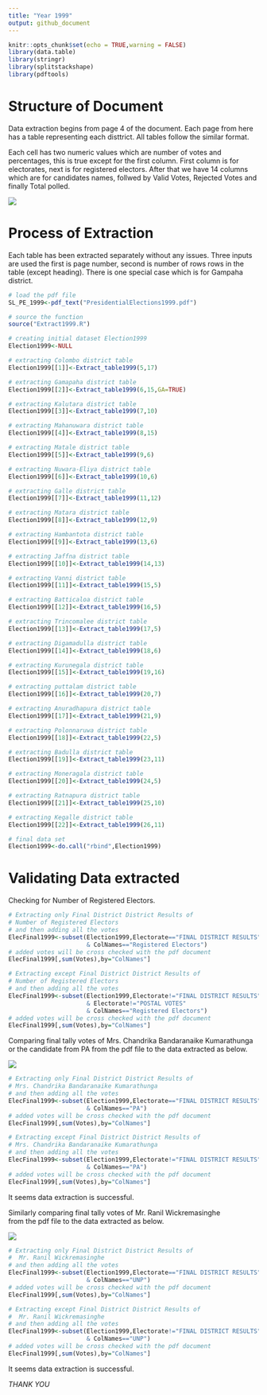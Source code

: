```yaml
---
title: "Year 1999"
output: github_document
---
```


```r
knitr::opts_chunk$set(echo = TRUE,warning = FALSE)
library(data.table)
library(stringr)
library(splitstackshape)
library(pdftools)
```

# Structure of Document

Data extraction begins from page 4 of the document. Each page from here has a 
table representing  each disttrict. All tables follow the similar format. 

Each cell has two numeric values which are number of votes and percentages, this is 
true except for the first column. First column is for electorates, next is for registered
electors. After that we have 14 columns which are for candidates names, follwed by 
Valid Votes, Rejected Votes and finally Total polled.

![](Fig1.JPG)

# Process of Extraction

Each table has been extracted separately without any issues. Three inputs
are used the first is page number, second is number of rows rows in the table
(except heading). There is one special case which is for Gampaha district.

```r
# load the pdf file
SL_PE_1999<-pdf_text("PresidentialElections1999.pdf")

# source the function
source("Extract1999.R")

# creating initial dataset Election1999
Election1999<-NULL

# extracting Colombo district table
Election1999[[1]]<-Extract_table1999(5,17)

# extracting Gamapaha district table
Election1999[[2]]<-Extract_table1999(6,15,GA=TRUE)

# extracting Kalutara district table
Election1999[[3]]<-Extract_table1999(7,10)

# extracting Mahanuwara district table
Election1999[[4]]<-Extract_table1999(8,15)

# extracting Matale district table
Election1999[[5]]<-Extract_table1999(9,6)

# extracting Nuwara-Eliya district table
Election1999[[6]]<-Extract_table1999(10,6)

# extracting Galle district table
Election1999[[7]]<-Extract_table1999(11,12)

# extracting Matara district table
Election1999[[8]]<-Extract_table1999(12,9)

# extracting Hambantota district table
Election1999[[9]]<-Extract_table1999(13,6)

# extracting Jaffna district table
Election1999[[10]]<-Extract_table1999(14,13)

# extracting Vanni district table
Election1999[[11]]<-Extract_table1999(15,5)

# extracting Batticaloa district table
Election1999[[12]]<-Extract_table1999(16,5)

# extracting Trincomalee district table
Election1999[[13]]<-Extract_table1999(17,5)

# extracting Digamadulla district table
Election1999[[14]]<-Extract_table1999(18,6)

# extracting Kurunegala district table
Election1999[[15]]<-Extract_table1999(19,16)

# extracting puttalam district table
Election1999[[16]]<-Extract_table1999(20,7)

# extracting Anuradhapura district table
Election1999[[17]]<-Extract_table1999(21,9)

# extracting Polonnaruwa district table
Election1999[[18]]<-Extract_table1999(22,5)

# extracting Badulla district table
Election1999[[19]]<-Extract_table1999(23,11)

# extracting Moneragala district table
Election1999[[20]]<-Extract_table1999(24,5)

# extracting Ratnapura district table
Election1999[[21]]<-Extract_table1999(25,10)

# extracting Kegalle district table
Election1999[[22]]<-Extract_table1999(26,11)

# final data set
Election1999<-do.call("rbind",Election1999)
```

# Validating Data extracted

Checking for Number of Registered Electors.

```r
# Extracting only Final District District Results of 
# Number of Registered Electors
# and then adding all the votes 
ElecFinal1999<-subset(Election1999,Electorate=="FINAL DISTRICT RESULTS" 
                      & ColNames=="Registered Electors")
# added votes will be cross checked with the pdf document
ElecFinal1999[,sum(Votes),by="ColNames"]

# Extracting except Final District District Results of 
# Number of Registered Electors
# and then adding all the votes 
ElecFinal1999<-subset(Election1999,Electorate!="FINAL DISTRICT RESULTS" 
                      & Electorate!="POSTAL VOTES"
                      & ColNames=="Registered Electors")
# added votes will be cross checked with the pdf document
ElecFinal1999[,sum(Votes),by="ColNames"]
```

Comparing final tally votes of Mrs. Chandrika Bandaranaike Kumarathunga or
the candidate from PA from the pdf file to the data extracted as below. 

![](Fig2.JPG)

```r
# Extracting only Final District District Results of 
# Mrs. Chandrika Bandaranaike Kumarathunga
# and then adding all the votes 
ElecFinal1999<-subset(Election1999,Electorate=="FINAL DISTRICT RESULTS" 
                      & ColNames=="PA")
# added votes will be cross checked with the pdf document
ElecFinal1999[,sum(Votes),by="ColNames"]

# Extracting except Final District District Results of 
# Mrs. Chandrika Bandaranaike Kumarathunga
# and then adding all the votes 
ElecFinal1999<-subset(Election1999,Electorate!="FINAL DISTRICT RESULTS" 
                      & ColNames=="PA")
# added votes will be cross checked with the pdf document
ElecFinal1999[,sum(Votes),by="ColNames"]
```

It seems data extraction is successful. 

Similarly comparing final tally votes of  Mr. Ranil Wickremasinghe  
from the pdf file to the data extracted as below. 

![](Fig2.JPG)

```r
# Extracting only Final District District Results of 
#  Mr. Ranil Wickremasinghe 
# and then adding all the votes 
ElecFinal1999<-subset(Election1999,Electorate=="FINAL DISTRICT RESULTS" 
                      & ColNames=="UNP")
# added votes will be cross checked with the pdf document
ElecFinal1999[,sum(Votes),by="ColNames"]

# Extracting except Final District District Results of 
#  Mr. Ranil Wickremasinghe 
# and then adding all the votes 
ElecFinal1999<-subset(Election1999,Electorate!="FINAL DISTRICT RESULTS" 
                      & ColNames=="UNP")
# added votes will be cross checked with the pdf document
ElecFinal1999[,sum(Votes),by="ColNames"]
```

It seems data extraction is successful. 

*THANK YOU*